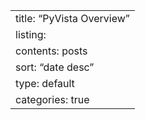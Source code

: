 ---
title: "PyVista Overview"
listing:
  contents: posts
  sort: "date desc"
  type: default
  categories: true
---